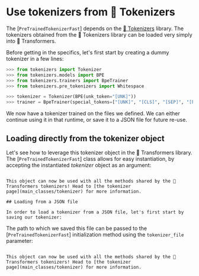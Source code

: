 <!--Copyright 2020 The HuggingFace Team. All rights reserved.

Licensed under the Apache License, Version 2.0 (the "License"); you may not use this file except in compliance with
the License. You may obtain a copy of the License at

http://www.apache.org/licenses/LICENSE-2.0

Unless required by applicable law or agreed to in writing, software distributed under the License is distributed on
an "AS IS" BASIS, WITHOUT WARRANTIES OR CONDITIONS OF ANY KIND, either express or implied. See the License for the
specific language governing permissions and limitations under the License.
-->

# Use tokenizers from 🤗 Tokenizers

The [`PreTrainedTokenizerFast`] depends on the [🤗 Tokenizers](https://huggingface.co/docs/tokenizers) library. The tokenizers obtained from the 🤗 Tokenizers library can be
loaded very simply into 🤗 Transformers.

Before getting in the specifics, let's first start by creating a dummy tokenizer in a few lines:

```python
>>> from tokenizers import Tokenizer
>>> from tokenizers.models import BPE
>>> from tokenizers.trainers import BpeTrainer
>>> from tokenizers.pre_tokenizers import Whitespace

>>> tokenizer = Tokenizer(BPE(unk_token="[UNK]"))
>>> trainer = BpeTrainer(special_tokens=["[UNK]", "[CLS]", "[SEP]", "[PAD]", "[MASK]"])
```

We now have a tokenizer trained on the files we defined. We can either continue using it in that runtime, or save it to
a JSON file for future re-use.

## Loading directly from the tokenizer object

Let's see how to leverage this tokenizer object in the 🤗 Transformers library. The
[`PreTrainedTokenizerFast`] class allows for easy instantiation, by accepting the instantiated
*tokenizer* object as an argument:

``````

This object can now be used with all the methods shared by the 🤗 Transformers tokenizers! Head to [the tokenizer
page](main_classes/tokenizer) for more information.

## Loading from a JSON file

In order to load a tokenizer from a JSON file, let's first start by saving our tokenizer:

``````

The path to which we saved this file can be passed to the [`PreTrainedTokenizerFast`] initialization
method using the `tokenizer_file` parameter:

``````

This object can now be used with all the methods shared by the 🤗 Transformers tokenizers! Head to [the tokenizer
page](main_classes/tokenizer) for more information.
